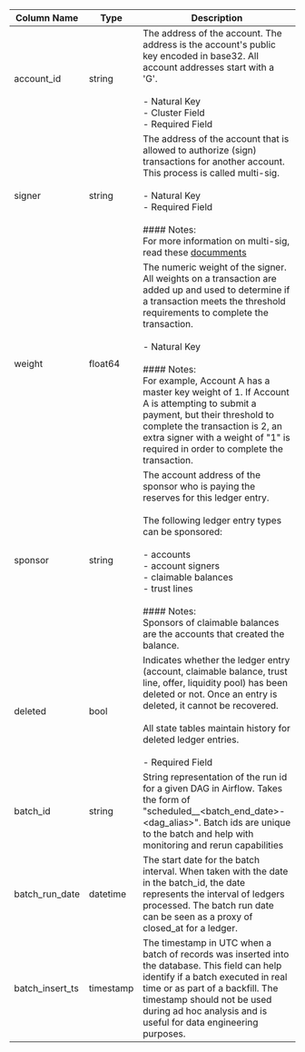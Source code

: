 | Column Name | Type | Description |
| --- | --- | --- |
| account_id | string | The address of the account. The address is the account's public key encoded in base32. All account addresses start with a 'G'.<br /><br />- Natural Key<br />- Cluster Field<br />- Required Field |
| signer | string | The address of the account that is allowed to authorize (sign) transactions for another account. This process is called multi-sig.<br /><br />- Natural Key<br />- Required Field<br /><br />#### Notes:<br />For more information on multi-sig, read these [documments](https://developers.stellar.org/docs/encyclopedia/signatures-and-multisig?q=encyclopedia+signatures+and+multisig) |
| weight | float64 | The numeric weight of the signer. All weights on a transaction are added up and used to determine if a transaction meets the threshold requirements to complete the transaction.<br /><br />- Natural Key<br /><br />#### Notes:<br />For example, Account A has a master key weight of 1. If Account A is attempting to submit a payment, but their threshold to complete the transaction is 2, an extra signer with a weight of "1" is required in order to complete the transaction. |
| sponsor | string | The account address of the sponsor who is paying the reserves for this ledger entry.<br /><br />The following ledger entry types can be sponsored:<br /><br /> - accounts<br /> - account signers<br /> - claimable balances<br /> - trust lines<br /><br />#### Notes:<br />Sponsors of claimable balances are the accounts that created the balance. |
| deleted | bool | Indicates whether the ledger entry (account, claimable balance, trust line, offer, liquidity pool) has been deleted or not. Once an entry is deleted, it cannot be recovered.<br /><br />All state tables maintain history for deleted ledger entries.<br /><br />- Required Field |
| batch_id | string | String representation of the run id for a given DAG in Airflow. Takes the form of "scheduled__<batch_end_date>-<dag_alias>". Batch ids are unique to the batch and help with monitoring and rerun capabilities |
| batch_run_date | datetime | The start date for the batch interval. When taken with the date in the batch_id, the date represents the interval of ledgers processed. The batch run date can be seen as a proxy of closed_at for a ledger. |
| batch_insert_ts | timestamp | The timestamp in UTC when a batch of records was inserted into the database. This field can help identify if a batch executed in real time or as part of a backfill. The timestamp should not be used during ad hoc analysis and is useful for data engineering purposes. |
